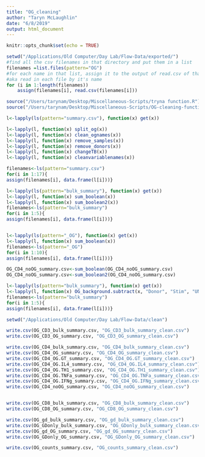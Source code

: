 ```yaml
---
title: "OG_cleaning"
author: "Taryn McLaughlin"
date: "6/8/2019"
output: html_document
---
```


```r
knitr::opts_chunk$set(echo = TRUE)
```

```r
setwd("/Applications/Old Computer/Day Lab/Flow-Data/exported/")
#find all the csv filenames in that directory and put them in a list
filenames =list.files(pattern="OG")
#for each name in that list, assign it to the output of read.csv of that name
#aka read in each file by it's name
for (i in 1:length(filenames)) 
    assign(filenames[i], read.csv(filenames[i]))
```

```r
source("/Users/tarynam/Desktop/Miscellaneous-Scripts/tryna function.R")
source("/Users/tarynam/Desktop/Miscellaneous-Scripts/OG-cleaning-functions.R")
```

```r
l<-lapply(ls(pattern="summary.csv"), function(x) get(x))

l<-lapply(l, function(x) split_og(x))
l<-lapply(l, function(x) clean_ognames(x))
l<-lapply(l, function(x) remove_samples(x))
l<-lapply(l, function(x) remove_donors(x))
l<-lapply(l, function(x) changeTB(x))
l<-lapply(l, function(x) cleanvariablenames(x))

filenames<-ls(pattern="summary.csv")
for(i in 1:17){
assign(filenames[i], data.frame(l[i]))}
```

```r
l<-lapply(ls(pattern="bulk_summary"), function(x) get(x))
l<-lapply(l, function(x) sum_boolean(x))
l<-lapply(l, function(x) sum_boolean2(x))
filenames<-ls(pattern="bulk_summary")
for(i in 1:5){
assign(filenames[i], data.frame(l[i]))}


l<-lapply(ls(pattern="_OG"), function(x) get(x))
l<-lapply(l, function(x) sum_boolean(x))
filenames<-ls(pattern="_OG")
for(i in 1:10){
assign(filenames[i], data.frame(l[i]))}

OG_CD4_noOG_summary.csv<-sum_boolean(OG_CD4_noOG_summary.csv)
OG_CD4_noOG_summary.csv<-sum_boolean2(OG_CD4_noOG_summary.csv)
```

```r
l<-lapply(ls(pattern="bulk_summary"), function(x) get(x))
l<-lapply(l, function(x) OG_background.subtract(x, "Donor", "Stim", "UN", "OG"))
filenames<-ls(pattern="bulk_summary")
for(i in 1:5){
assign(filenames[i], data.frame(l[i]))}
```

```r
setwd("/Applications/Old Computer/Day Lab/Flow-Data/clean")

write.csv(OG_CD3_bulk_summary.csv, "OG_CD3_bulk_summary_clean.csv")
write.csv(OG_CD3_OG_summary.csv, "OG_CD3_OG_summary_clean.csv")

write.csv(OG_CD4_bulk_summary.csv, "OG_CD4_bulk_summary_clean.csv")
write.csv(OG_CD4_OG_summary.csv, "OG_CD4_OG_summary_clean.csv")
write.csv(OG_CD4_OG.GT_summary.csv, "OG_CD4_OG.GT_summary_clean.csv")
write.csv(OG_CD4_OG.IL4_summary.csv, "OG_CD4_OG.IL4_summary_clean.csv")
write.csv(OG_CD4_OG.TH1_summary.csv, "OG_CD4_OG.TH1_summary_clean.csv")
write.csv(OG_CD4_OG.TNFa_summary.csv, "OG_CD4_OG.TNFa_summary_clean.csv")
write.csv(OG_CD4_OG.IFNg_summary.csv, "OG_CD4_OG.IFNg_summary_clean.csv")
write.csv(OG_CD4_noOG_summary.csv, "OG_CD4_noOG_summary_clean.csv")


write.csv(OG_CD8_bulk_summary.csv, "OG_CD8_bulk_summary_clean.csv")
write.csv(OG_CD8_OG_summary.csv, "OG_CD8_OG_summary_clean.csv")

write.csv(OG_gd_bulk_summary.csv, "OG_gd_bulk_summary_clean.csv")
write.csv(OG_GDonly_bulk_summary.csv, "OG_GDonly_bulk_summary_clean.csv")
write.csv(OG_gd_OG_summary.csv, "OG_gd_OG_summary_clean.csv")
write.csv(OG_GDonly_OG_summary.csv, "OG_GDonly_OG_summary_clean.csv")

write.csv(OG_counts_summary.csv, "OG_counts_summary_clean.csv")
```


